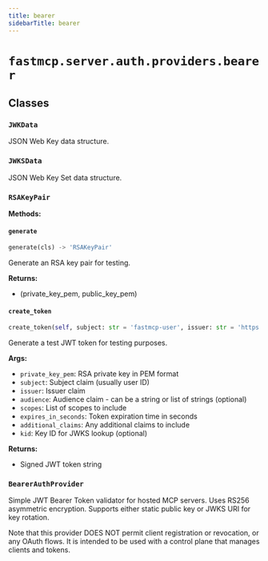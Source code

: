```yaml
---
title: bearer
sidebarTitle: bearer
---
```


# `fastmcp.server.auth.providers.bearer`

## Classes

### `JWKData` <sup><a href="https://github.com/jlowin/fastmcp/blob/main/src/fastmcp/server/auth/providers/bearer.py#L29"><Icon icon="github" size="14" /></a></sup>


JSON Web Key data structure.


### `JWKSData` <sup><a href="https://github.com/jlowin/fastmcp/blob/main/src/fastmcp/server/auth/providers/bearer.py#L42"><Icon icon="github" size="14" /></a></sup>


JSON Web Key Set data structure.


### `RSAKeyPair` <sup><a href="https://github.com/jlowin/fastmcp/blob/main/src/fastmcp/server/auth/providers/bearer.py#L49"><Icon icon="github" size="14" /></a></sup>

**Methods:**

#### `generate` <sup><a href="https://github.com/jlowin/fastmcp/blob/main/src/fastmcp/server/auth/providers/bearer.py#L54"><Icon icon="github" size="14" /></a></sup>

```python
generate(cls) -> 'RSAKeyPair'
```

Generate an RSA key pair for testing.

**Returns:**
- (private_key_pem, public_key_pem)


#### `create_token` <sup><a href="https://github.com/jlowin/fastmcp/blob/main/src/fastmcp/server/auth/providers/bearer.py#L88"><Icon icon="github" size="14" /></a></sup>

```python
create_token(self, subject: str = 'fastmcp-user', issuer: str = 'https://fastmcp.example.com', audience: str | list[str] | None = None, scopes: list[str] | None = None, expires_in_seconds: int = 3600, additional_claims: dict[str, Any] | None = None, kid: str | None = None) -> str
```

Generate a test JWT token for testing purposes.

**Args:**
- `private_key_pem`: RSA private key in PEM format
- `subject`: Subject claim (usually user ID)
- `issuer`: Issuer claim
- `audience`: Audience claim - can be a string or list of strings (optional)
- `scopes`: List of scopes to include
- `expires_in_seconds`: Token expiration time in seconds
- `additional_claims`: Any additional claims to include
- `kid`: Key ID for JWKS lookup (optional)

**Returns:**
- Signed JWT token string


### `BearerAuthProvider` <sup><a href="https://github.com/jlowin/fastmcp/blob/main/src/fastmcp/server/auth/providers/bearer.py#L149"><Icon icon="github" size="14" /></a></sup>


Simple JWT Bearer Token validator for hosted MCP servers.
Uses RS256 asymmetric encryption. Supports either static public key
or JWKS URI for key rotation.

Note that this provider DOES NOT permit client registration or revocation, or any OAuth flows.
It is intended to be used with a control plane that manages clients and tokens.

